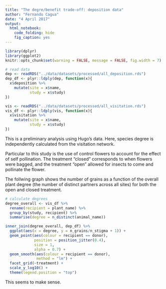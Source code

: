 ```yaml
---
title: "The degre/benefit trade-off: deposition data"
author: "Fernando Cagua"
date: "4 April 2017"
output: 
  html_notebook: 
    code_folding: hide
    fig_caption: yes
---
```


```r
library(dplyr)
library(ggplot2)
knitr::opts_chunk$set(warning = FALSE, message = FALSE, fig.width = 7)

# read data
dep <- readRDS("../data/datasets/processed/all_deposition.rds")
dep_df <- plyr::ldply(dep, function(x){
  x$deposition %>%
    mutate(site = x$name, 
           study = x$study)
})

vis <- readRDS("../data/datasets/processed/all_visitation.rds")
vis_df <- plyr::ldply(vis, function(x){
  x$visitation %>%
    mutate(site = x$name, 
           study = x$study)
})
```

This is a preliminary analysis using Hugo's data. Here, species degree is independently calculated from the visitation network. 

Particular to this study is the use of control flowers to account for the effect of self pollination. The treatment "closed" corresponds to when flowers were bagged, and the treatment "open" allowed for insects to come and pollinate the flower. 

The follwing graph shows the number of grains as a function of the overall plant degree (the number of distinct partners across all sites) for both the open and closed treatment. 

```r
# calculate degrees
degree_overall <- vis_df %>%
  rename(recipient = plant_name) %>%
  group_by(study, recipient) %>%
  summarise(degree = n_distinct(animal_name)) 

inner_join(degree_overall, dep_df) %>% 
  ggplot(aes(x = degree, y = n_grains/n_stigma + 1)) + 
  geom_point(aes(colour = recipient == donor),
             position = position_jitter(0.4),
             size = 1, 
             alpha = 0.7) +
  geom_smooth(aes(colour = recipient == donor),
              method = "lm") +
  facet_grid(~treatment) +
  scale_y_log10() +
  theme(legend.position = "top")
```

This seems to make sense.
